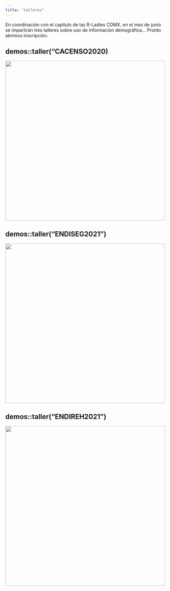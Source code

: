 ```yaml
---
title: "talleres"
---
```


En coordinación con el capítulo de las R-Ladies CDMX, en el mes de junio se impartirán tres talleres sobre uso de información demográfica... Pronto abrimos inscripción.


## demos::taller("CACENSO2020)

![](ima/2.png){fig-align="center" width="500"}

## demos::taller("ENDISEG2021")
![](ima/1.png){fig-align="center" width="500"}

## demos::taller("ENDIREH2021")


![](ima/3.png){fig-align="center" width="500"}
